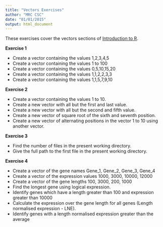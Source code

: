 ```yaml
---
title: "Vectors Exercises"
author: "MRC CSC"
date: "01/01/2015"
output: html_document
---
```


These exercises cover the vectors sections of [Introduction to R]("introToR_Day1.html").

**Exercise 1**

- Create a vector containing the values 1,2,3,4,5
- Create a vector containing the values 1 to 100
- Create a vector containing the values  0,5,10,15,20
- Create a vector containing the values 1,1,2,2,3,3
- Create a vector containing the values 1,1,5,7,9,10

**Exercise 2**

- Create a vector containing the values 1 to 10.
- Create a new vector with all but the first and last value.
- Create a new vector with all but the second and fifth value.
- Create a new vector of square root of the sixth and seventh position.
- Create a new vector of alternating positions in the vector 1 to 10 using another vector.

**Exercise 3** 

- Find the number of files in the present working directory.
- Give the full path to the first file in the present working directory.

**Exercise 4**

- Create a vector of the gene names Gene_1, Gene_2, Gene_3, Gene_4
- Create a vector of the expression values 1000, 3000, 10000, 12000
- Create a vector of the gene lengths 100, 3000, 200, 1000
- Find the longest gene using logical expression.
- Identify genes which have a length greater than 100 and expression greater than 10000
- Calculate the expression over the gene length for all genes (Length normalised expression - LNE).
- Identify genes with a length normalised expression greater than the average
 